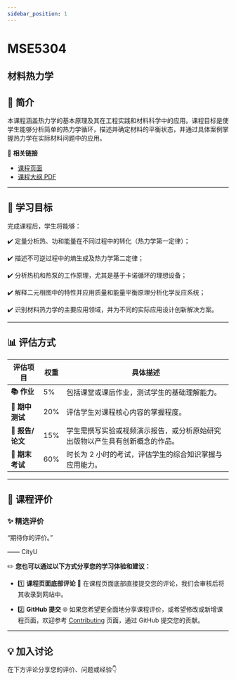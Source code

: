 ```yaml
---
sidebar_position: 1
---
```


# MSE5304
## 材料热力学

## **📘 简介**
本课程涵盖热力学的基本原理及其在工程实践和材料科学中的应用。课程目标是使学生能够分析简单的热力学循环，描述并确定材料的平衡状态，并通过具体案例掌握热力学在实际材料问题中的应用。

🔗 **相关链接**
- [课程页面](https://www.cityu.edu.hk/catalogue/pg/202526/course/MSE5304.htm)
- [课程大纲 PDF](https://www.cityu.edu.hk/catalogue/pg/202526/course/MSE5304.pdf)

---

## **🎯 学习目标**

完成课程后，学生将能够：

✔️ 定量分析热、功和能量在不同过程中的转化（热力学第一定律）；

✔️ 描述不可逆过程中的熵生成及热力学第二定律；

✔️ 分析热机和热泵的工作原理，尤其是基于卡诺循环的理想设备；

✔️ 解释二元相图中的特性并应用质量和能量平衡原理分析化学反应系统；

✔️ 识别材料热力学的主要应用领域，并为不同的实际应用设计创新解决方案。

---

## **📊 评估方式**

| **评估项目**          | **权重** | **具体描述**                                                                                       |
|----------------------|---------|---------------------------------------------------------------------------------------------------|
| **📚 作业**           | 5%      | 包括课堂或课后作业，测试学生的基础理解能力。                                                        |
| **📖 期中测试**        | 20%     | 评估学生对课程核心内容的掌握程度。                                                                  |
| **📝 报告/论文**       | 15%     | 学生需撰写实验或视频演示报告，或分析原始研究出版物以产生具有创新概念的作品。                          |
| **📖 期末考试**        | 60%     | 时长为 2 小时的考试，评估学生的综合知识掌握与应用能力。                                              |

---

## **💬 课程评价**

### ✨ **精选评价**
<div className={commentStyles.commentBox}>
    <p className={commentStyles.commentText}>
        “期待你的评价。”
    </p>
    <p className={commentStyles.commentAuthor}>—— CityU</p>
</div>

✏️ **您也可以通过以下方式分享您的学习体验和建议：**

- 1️⃣ **课程页面底部评论**
💬 在课程页面底部直接提交您的评论，我们会审核后将其收录到网站中。

- 2️⃣ **GitHub 提交**
🌐 如果您希望更全面地分享课程评价，或希望修改或新增课程页面，欢迎参考 [Contributing](/contributing) 页面，通过 GitHub 提交您的贡献。

---

## **💡 加入讨论**

在下方评论分享您的评价、问题或经验👇
<Utterances />
